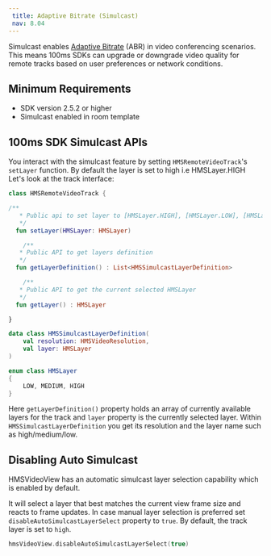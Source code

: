 ```yaml
---
 title: Adaptive Bitrate (Simulcast) 
 nav: 8.04
---
```


Simulcast enables [Adaptive Bitrate](../foundation/adaptive-bitrate) (ABR) in video conferencing scenarios. This means 100ms SDKs can upgrade or downgrade video quality for remote tracks based on user preferences or network conditions.

## Minimum Requirements

-   SDK version 2.5.2 or higher
-   Simulcast enabled in room template

## 100ms SDK Simulcast APIs

You interact with the simulcast feature by setting `HMSRemoteVideoTrack`'s `setLayer` function. By default the layer is set to high i.e HMSLayer.HIGH Let's look at the track interface:

```kotlin
class HMSRemoteVideoTrack {

/**
   * Public api to set layer to [HMSLayer.HIGH], [HMSLayer.LOW], [HMSLayer.MEDIUM]
   */
  fun setLayer(HMSLayer: HMSLayer)

	/**
   * Public API to get layers definition
   */
  fun getLayerDefinition() : List<HMSSimulcastLayerDefinition>

	/**
   * Public API to get the current selected HMSLayer
   */
  fun getLayer() : HMSLayer

}

data class HMSSimulcastLayerDefinition(
	val resolution: HMSVideoResolution,
	val layer: HMSLayer
)

enum class HMSLayer
{
	LOW, MEDIUM, HIGH
}
```

Here `getLayerDefinition()` property holds an array of currently available layers for the track and `layer` property is the currently selected layer. Within `HMSSimulcastLayerDefinition` you get its resolution and the layer name such as high/medium/low.

## Disabling Auto Simulcast

HMSVideoView has an automatic simulcast layer selection capability which is enabled by default.

It will select a layer that best matches the current view frame size and reacts to frame updates. In case manual layer selection is preferred set `disableAutoSimulcastLayerSelect` property to `true`. By default, the track layer is set to `high`.

```kotlin
hmsVideoView.disableAutoSimulcastLayerSelect(true)
```